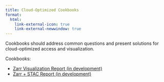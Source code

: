 ```yaml
---
title: Cloud-Optimized Cookbooks
format:
  html:
    link-external-icon: true
    link-external-newwindow: true
---
```


Cookbooks should address common questions and present solutions for cloud-optimized access and visualization. 

Cookbooks:

* [Zarr Visualization Report (in development)](https://nasa-impact.github.io/zarr-visualization-report/)
* [Zarr + STAC Report (in development)](./zarr-stac-report/index.qmd)
